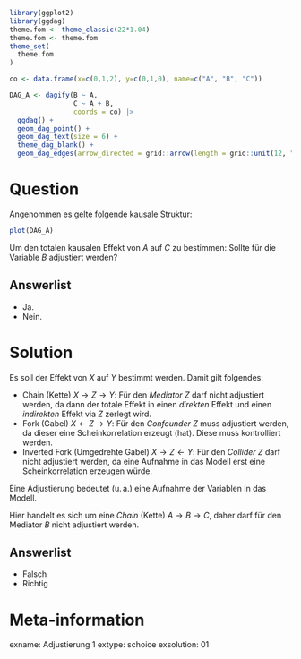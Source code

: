 ```r
library(ggplot2)
library(ggdag)
theme.fom <- theme_classic(22*1.04)
theme.fom <- theme.fom
theme_set(
  theme.fom  
)

co <- data.frame(x=c(0,1,2), y=c(0,1,0), name=c("A", "B", "C"))

DAG_A <- dagify(B ~ A,
                C ~ A + B,
                coords = co) |> 
  ggdag() + 
  geom_dag_point() + 
  geom_dag_text(size = 6) +
  theme_dag_blank() +
  geom_dag_edges(arrow_directed = grid::arrow(length = grid::unit(12, "pt"), type = "closed"))
```

Question
========

Angenommen es gelte folgende kausale Struktur:

```r
plot(DAG_A)
```

Um den totalen kausalen Effekt von $A$ auf $C$ zu bestimmen: Sollte für die Variable $B$ adjustiert werden?

Answerlist
----------
* Ja.
* Nein.

Solution
========

Es soll der Effekt von $X$ auf $Y$ bestimmt werden. Damit gilt folgendes:

- Chain (Kette) $X\rightarrow Z\rightarrow Y$: Für den *Mediator* $Z$ darf nicht adjustiert werden, da dann der totale Effekt in einen *direkten* Effekt und einen *indirekten* Effekt via $Z$ zerlegt wird.
- Fork (Gabel) $X\leftarrow Z\rightarrow Y$: Für den *Confounder* $Z$ muss adjustiert werden, da dieser eine Scheinkorrelation erzeugt (hat). Diese muss kontrolliert werden.
- Inverted Fork (Umgedrehte Gabel) $X\rightarrow Z\leftarrow Y$: Für den *Collider* $Z$ darf nicht adjustiert werden, da eine Aufnahme in das Modell erst eine Scheinkorrelation erzeugen würde.

Eine Adjustierung bedeutet (u.$\,$a.) eine Aufnahme der Variablen in das Modell.

Hier handelt es sich um eine *Chain* (Kette) $A\rightarrow B\rightarrow C$, daher darf für den Mediator $B$ nicht adjustiert werden.

Answerlist
----------
* Falsch 
* Richtig

Meta-information
================
exname: Adjustierung 1
extype: schoice
exsolution: 01